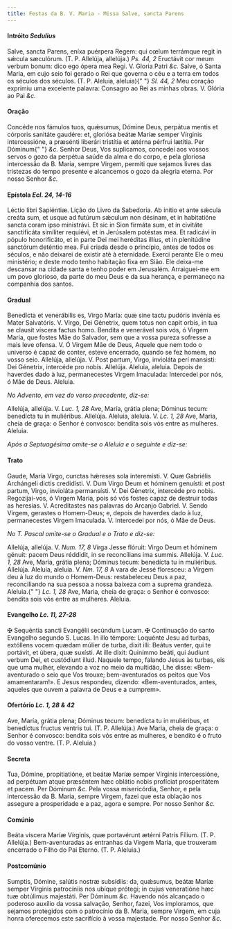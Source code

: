 ```yaml
---
title: Festas da B. V. Maria - Missa Salve, sancta Parens
---
```


<h4 class="text-center">
  Intróito <em>Sedulius</em>
</h4>
<div class="grid grid-cols-2 gap-5">
  <span class="text-justify">
    Salve, sancta Parens, eníxa puérpera Regem: qui cœlum terrámque regit in
    sǽcula sæculórum. (T. P. Allelúja, allelúja.) <em>Ps. 44, 2</em> Eructávit
    cor meum verbum bonum: dico ego ópera mea Regi. V. Gloria Patri <em>&c.</em>
  </span>
  <span class="text-justify">
    Salve, ó Santa Maria, em cujo seio foi gerado o Rei que governa o céu e a
    terra em todos os séculos dos séculos. (T. P. Aleluia, aleluia){" "}
    <em>Sl. 44, 2</em> Meu coração exprimiu uma excelente palavra: Consagro ao
    Rei as minhas obras. V. Glória ao Pai <em>&c.</em>
  </span>
</div>

<h4 class="text-center">Oração</h4>
<div class="grid grid-cols-2 gap-5">
  <span class="text-justify">
    Concéde nos fámulos tuos, quǽsumus, Dómine Deus, perpátua mentis et córporis
    sanitáte gaudére: et, gloriósa beátæ Maríæ semper Vírginis intercessióne, a
    præsénti liberári tristítia et ætérna pérfrui lætítia. Per Dóminum{" "}
    <em>&c.</em>
  </span>
  <span class="text-justify">
    Senhor Deus, Vos suplicamos, concedei aos vossos servos o gozo da perpétua
    saúde da alma e do corpo, e pela gloriosa intercessão da B. Maria, sempre
    Virgem, permiti que sejamos livres das tristezas do tempo presente e
    alcancemos o gozo da alegria eterna. Por nosso Senhor <em>&c.</em>
  </span>
</div>

<h4 class="text-center">
  Epístola <em>Ecl. 24, 14-16</em>
</h4>
<div class="grid grid-cols-2 gap-5">
  <span class="text-justify">Léctio libri Sapiéntiæ.</span>
  <span class="text-justify">Lição do Livro da Sabedoria.</span>
  <span class="text-justify">
    Ab inítio et ante sǽcula creáta sum, et usque ad futúrum sǽculum non
    désinam, et in habitatióne sancta coram ipso ministrávi. Et sic in Sion
    firmáta sum, et in civitáte sanctificáta simíliter requiévi, et in Jerúsalem
    potéstas mea. Et radicávi in pópulo honorificáto, et in parte Dei mei
    heréditas illíus, et in plenitúdine sanctórum deténtio mea.
  </span>
  <span class="text-justify">
    Fui criada desde o princípio, antes de todos os séculos, e não deixarei de
    existir até à eternidade. Exerci perante Ele o meu ministério; e deste modo
    tenho habitação fixa em Sião. Ele deixa-me descansar na cidade santa e tenho
    poder em Jerusalém. Arraiguei-me em um povo glorioso, da parte do meu Deus e
    da sua herança, e permaneço na companhia dos santos.
  </span>
</div>

<h4 class="text-center">Gradual</h4>
<div class="grid grid-cols-2 gap-5">
  <span class="text-justify">
    Benedícta et venerábilis es, Virgo María: quæ sine tactu pudóris invénia es
    Mater Salvatóris. V. Virgo, Dei Génetrix, quem totus non capit orbis, in tua
    se clausit víscera factus homo.
  </span>
  <span class="text-justify">
    Bendita e venerável sois vós, ó Virgem Maria, que fostes Mãe do Salvador,
    sem que a vossa pureza sofresse a mais leve ofensa. V. Ó Virgem Mãe de Deus,
    Aquele que nem todo o universo é capaz de conter, esteve encerrado, quando
    se fez homem, no vosso seio.
  </span>
  <span class="text-justify">
    Allelúja, allelúja. V. Post partum, Virgo, invioláta perí mansisti: Dei
    Génetrix, intercéde pro nobis. Allelúja.
  </span>
  <span class="text-justify">
    Aleluia, aleluia. Depois de haverdes dado à luz, permanecestes Virgem
    Imaculada: Intercedei por nós, ó Mãe de Deus. Aleluia.
  </span>
</div>

<em>No Advento, em vez do verso precedente, diz-se:</em>

<div class="grid grid-cols-2 gap-5">
  <span class="text-justify">
    Allelúja, allelúja. V. <em>Luc. 1, 28</em> Ave, María, grátia plena; Dóminus
    tecum: benedícta tu in muliéribus. Allelúja.
  </span>
  <span class="text-justify">
    Aleluia, aleluia. V. <em>Lc. 1, 28</em> Ave, Maria, cheia de graça: o Senhor
    é convosco: bendita sois vós entre as mulheres. Aleluia.
  </span>
</div>

<em>Após a Septuagésima omite-se o Aleluia e o seguinte e diz-se:</em>

<h4 class="text-center">Trato</h4>
<div class="grid grid-cols-2 gap-5">
  <span class="text-justify">
    Gaude, María Virgo, cunctas hǽreses sola interemísti. V. Quæ Gabriélis
    Archángeli dictis credidísti. V. Dum Virgo Deum et hóminem genuísti: et post
    partum, Virgo, invioláta permansísti. V. Dei Génetrix, intercéde pro nobis.
  </span>
  <span class="text-justify">
    Regozijai-vos, ó Virgem Maria, pois só vós fostes capaz de destruir todas as
    heresias. V. Acreditastes nas palavras do Arcanjo Gabriel. V. Sendo Virgem,
    gerastes o Homem-Deus; e, depois de haverdes dado à luz, permanecestes
    Virgem Imaculada. V. Intercedei por nós, ó Mãe de Deus.
  </span>
</div>

<em>No T. Pascal omite-se o Gradual e o Trato e diz-se:</em>

<div class="grid grid-cols-2 gap-5">
  <span class="text-justify">
    Allelúja, allelúja. V. <em>Num. 17, 8</em> Virga Jesse flóruit: Virgo Deum
    et hóminem génuit: pacem Deus réddidit, in se reconcílians ima summis.
    Allelúja. V. <em>Luc. 1, 28</em> Ave, María, grátia plena; Dóminus tecum:
    benedícta tu in muliéribus. Allelúja.
  </span>
  <span class="text-justify">
    Aleluia, aleluia. V. <em>Nm. 17, 8</em> A vara de Jessé floresceu: a Virgem
    deu à luz do mundo o Homem-Deus: restabeleceu Deus a paz, reconciliando na
    sua pessoa a nossa baixeza com a suprema grandeza. Aleluia.{" "}
    <em>Lc. 1, 28</em> Ave, Maria, cheia de graça: o Senhor é convosco: bendita
    sois vós entre as mulheres. Aleluia.
  </span>
</div>

<h4 class="text-center">
  Evangelho <em>Lc. 11, 27-28</em>
</h4>
<div class="grid grid-cols-2 gap-5">
  <span class="text-justify">
    <span class="text-red-500">&#10016;</span> Sequéntia sancti Evangélii
    secúndum Lucam.
  </span>
  <span class="text-justify">
    <span class="text-red-500">&#10016;</span> Continuação do santo Evangelho
    segundo S. Lucas.
  </span>
  <span class="text-justify">
    In illo témpore: Loquénte Jesu ad turbas, extóllens vocem quædam múlier de
    turba, dixit illi: Beátus venter, qui te portávit, et úbera, quæ suxísti. At
    ille dixit: Quinímmo beáti, qui áudiunt verbum Dei, et custódiunt illud.
  </span>
  <span class="text-justify">
    Naquele tempo, falando Jesus às turbas, eis que uma mulher, elevando a voz
    no meio da multidão, Lhe disse: «Bem-aventurado o seio que Vos trouxe;
    bem-aventurados os peitos que Vos amamentaram!». E Jesus respondeu, dizendo:
    «Bem-aventurados, antes, aqueles que ouvem a palavra de Deus e a cumprem».
  </span>
</div>

<h4 class="text-center">
  Ofertório <em>Lc. 1, 28 & 42</em>
</h4>
<div class="grid grid-cols-2 gap-5">
  <span class="text-justify">
    Ave, María, grátia plena; Dóminus tecum: benedícta tu in muliéribus, et
    benedíctus fructus ventris tui. (T. P. Allelúja.)
  </span>
  <span class="text-justify">
    Ave Maria, cheia de graça: o Senhor é convosco: bendita sois vós entre as
    mulheres, e bendito é o fruto do vosso ventre. (T. P. Aleluia.)
  </span>
</div>

<h4 class="text-center">Secreta</h4>
<div class="grid grid-cols-2 gap-5">
  <span class="text-justify">
    Tua, Dómine, propitiatióne, et beátæ Maríæ semper Vírginis intercessióne, ad
    perpétuam atque præséntem hæc oblátio nobis profíciat prosperitátem et
    pacem. Per Dóminum <em>&c.</em>
  </span>
  <span class="text-justify">
    Pela vossa misericórdia, Senhor, e pela intercessão da B. Maria, sempre
    Virgem, fazei que esta oblação nos assegure a prosperidade e a paz, agora e
    sempre. Por nosso Senhor <em>&c.</em>
  </span>
</div>

<h4 class="text-center">Comúnio</h4>
<div class="grid grid-cols-2 gap-5">
  <span class="text-justify">
    Beáta viscera Maríæ Vírginis, quæ portavérunt ætérni Patris Fílium. (T. P.
    Allelúja.)
  </span>
  <span class="text-justify">
    Bem-aventuradas as entranhas da Virgem Maria, que trouxeram encerrado o
    Filho do Pai Eterno. (T. P. Aleluia.)
  </span>
</div>

<h4 class="text-center">Postcomúnio</h4>
<div class="grid grid-cols-2 gap-5">
  <span class="text-justify">
    Sumptis, Dómine, salútis nostræ subsídiis: da, quǽsumus, beátæ Maríæ semper
    Vírginis patrocíniis nos ubíque prótegi; in cujus veneratióne hæc tuæ
    obtúlimus majestáti. Per Dóminum <em>&c.</em>
  </span>
  <span class="text-justify">
    Havendo nós alcançado o poderoso auxílio da vossa salvação, Senhor, fazei,
    Vos imploramos, que sejamos protegidos com o patrocínio da B. Maria, sempre
    Virgem, em cuja honra oferecemos este sacrifício à vossa majestade. Por
    nosso Senhor <em>&c.</em>
  </span>
</div>

